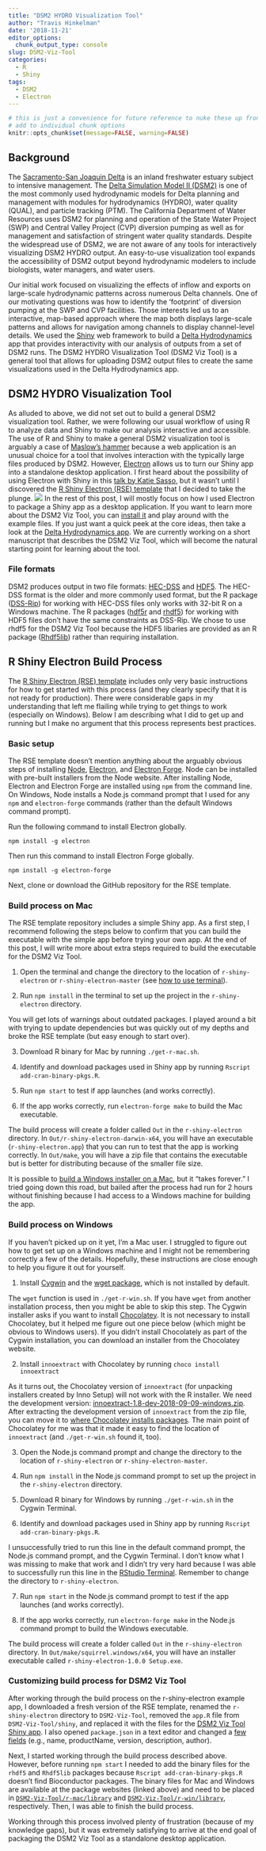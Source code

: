 ```yaml
---
title: "DSM2 HYDRO Visualization Tool"
author: "Travis Hinkelman"
date: '2018-11-21'
editor_options:
  chunk_output_type: console
slug: DSM2-Viz-Tool
categories:
  - R
  - Shiny
tags:
  - DSM2
  - Electron
---
```

```r
# this is just a convenience for future reference to nuke these up front vs
# add to individual chunk options
knitr::opts_chunk$set(message=FALSE, warning=FALSE)
```
## Background

The [Sacramento-San Joaquin Delta](https://sacdeltaguide.atavist.com/) is an inland freshwater estuary subject to intensive management. The [Delta Simulation Model II (DSM2)](http://baydeltaoffice.water.ca.gov/modeling/deltamodeling/models/dsm2/dsm2.cfm) is one of the most commonly used hydrodynamic models for Delta planning and management with modules for hydrodynamics (HYDRO), water quality (QUAL), and particle tracking (PTM). The California Department of Water Resources uses DSM2 for planning and operation of the State Water Project (SWP) and Central Valley Project (CVP) diversion pumping as well as for management and satisfaction of stringent water quality standards. Despite the widespread use of DSM2, we are not aware of any tools for interactively visualizing DSM2 HYDRO output. An easy-to-use visualization tool expands the accessibility of DSM2 output beyond hydrodynamic modelers to include biologists, water managers, and water users.

Our initial work focused on visualizing the effects of inflow and exports on large-scale hydrodynamic patterns across numerous Delta channels. One of our motivating questions was how to identify the ‘footprint’ of diversion pumping at the SWP and CVP facilities. Those interests led us to an interactive, map-based approach where the map both displays large-scale patterns and allows for navigation among channels to display channel-level details. We used the [Shiny](https://shiny.rstudio.com/) web framework to build a [Delta Hydrodynamics](https://fishsciences.shinyapps.io/delta-hydrodynamics/) app that provides interactivity with our analysis of outputs from a set of DSM2 runs. The DSM2 HYDRO Visualization Tool (DSM2 Viz Tool) is a general tool that allows for uploading DSM2 output files to create the same visualizations used in the Delta Hydrodynamics app. 

## DSM2 HYDRO Visualization Tool

As alluded to above, we did not set out to build a general DSM2 visualization tool. Rather, we were following our usual workflow of using R to analyze data and Shiny to make our analysis interactive and accessible. The use of R and Shiny to make a general DSM2 visualization tool is arguably a case of [Maslow's hammer](https://en.wikipedia.org/wiki/Law_of_the_instrument) because a web application is an unusual choice for a tool that involves interaction with the typically large files produced by DSM2. However, [Electron](https://electronjs.org/) allows us to turn our Shiny app into a standalone desktop application. I first heard about the possibility of using Electron with Shiny in this [talk by Katie Sasso](https://www.youtube.com/watch?v=ARrbbviGvjc), but it wasn't until I discovered the [R Shiny Electron (RSE) template](https://github.com/dirkschumacher/r-shiny-electron) that I decided to take the plunge. 
![](/img/DSM2-Viz-Tool.png)
In the rest of this post, I will mostly focus on how I used Electron to package a Shiny app as a desktop application. If you want to learn more about the DSM2 Viz Tool, you can [install it](https://github.com/fishsciences/DSM2-Viz-Tool) and play around with the example files. If you just want a quick peek at the core ideas, then take a look at the [Delta Hydrodynamics app](https://fishsciences.shinyapps.io/delta-hydrodynamics/). We are currently working on a short manuscript that describes the DSM2 Viz Tool, which will become the natural starting point for learning about the tool.

### File formats

DSM2 produces output in two file formats: [HEC-DSS](http://www.hec.usace.army.mil/software/hec-dss/) and [HDF5](https://portal.hdfgroup.org/display/HDF5/HDF5). The HEC-DSS format is the older and more commonly used format, but the R package ([DSS-Rip](https://github.com/eheisman/dssrip)) for working with HEC-DSS files only works with 32-bit R on a Windows machine. The R packages ([hdf5r](https://github.com/hhoeflin/hdf5r) and [rhdf5](https://bioconductor.org/packages/release/bioc/html/rhdf5.html)) for working with HDF5 files don't have the same constraints as DSS-Rip. We chose to use rhdf5 for the DSM2 Viz Tool because the HDF5 libaries are provided as an R package ([Rhdf5lib](https://bioconductor.org/packages/release/bioc/html/Rhdf5lib.html)) rather than requiring installation.  

## R Shiny Electron Build Process

The [R Shiny Electron (RSE) template](https://github.com/dirkschumacher/r-shiny-electron) includes only very basic instructions for how to get started with this process (and they clearly specify that it is not ready for production). There were considerable gaps in my understanding that left me flailing while trying to get things to work (especially on Windows). Below I am describing what I did to get up and running but I make no argument that this process represents best practices.

### Basic setup

The RSE template doesn't mention anything about the arguably obvious steps of installing [Node](https://nodejs.org/), [Electron](https://electronjs.org/), and [Electron Forge](https://electronforge.io/). Node can be installed with pre-built installers from the Node website. After installing Node, Electron and Electron Forge are installed using `npm` from the command line. On Windows, Node installs a Node.js command prompt that I used for any `npm` and `electron-forge` commands (rather than the default Windows command prompt).

Run the following command to install Electron globally.
```
npm install -g electron
```
Then run this command to install Electron Forge globally.
```
npm install -g electron-forge
```
Next, clone or download the GitHub repository for the RSE template.

### Build process on Mac

The RSE template repository includes a simple Shiny app. As a first step, I recommend following the steps below to confirm that you can build the executable with the simple app before trying your own app. At the end of this post, I will write more about extra steps required to build the executable for the DSM2 Viz Tool. 

1. Open the terminal and change the directory to the location of `r-shiny-electron` or `r-shiny-electron-master` (see [how to use terminal](https://macpaw.com/how-to/use-terminal-on-mac)).

2. Run `npm install` in the terminal to set up the project in the `r-shiny-electron` directory.

You will get lots of warnings about outdated packages. I played around a bit with trying to update dependencies but was quickly out of my depths and broke the RSE template (but easy enough to start over).

3. Download R binary for Mac by running `./get-r-mac.sh`.

4. Identify and download packages used in Shiny app by running `Rscript add-cran-binary-pkgs.R`.

5. Run `npm start` to test if app launches (and works correctly).

6. If the app works correctly, run `electron-forge make` to build the Mac executable.

The build process will create a folder called `Out` in the `r-shiny-electron` directory. In `Out/r-shiny-electron-darwin-x64`, you will have an executable (`r-shiny-electron.app`) that you can run to test that the app is working correctly. In `Out/make`, you will have a zip file that contains the executable but is better for distributing because of the smaller file size.

It is possible to [build a Windows installer on a Mac](https://github.com/dirkschumacher/r-shiny-electron/issues/25), but it "takes forever." I tried going down this road, but bailed after the process had run for 2 hours without finishing because I had access to a Windows machine for building the app.

### Build process on Windows

If you haven't picked up on it yet, I'm a Mac user. I struggled to figure out how to get set up on a Windows machine and I might not be remembering correctly a few of the details. Hopefully, these instructions are close enough to help you figure it out for yourself.

1. Install [Cygwin](https://cygwin.com/) and the [wget package](https://superuser.com/questions/693284/wget-command-not-working-in-cygwin), which is not installed by default. 

The `wget` function is used in `./get-r-win.sh`. If you have `wget` from another installation process, then you might be able to skip this step. The Cygwin installer asks if you want to install [Chocolatey](https://chocolatey.org/). It is not necessary to install Chocolatey, but it helped me figure out one piece below (which might be obvious to Windows users). If you didn't install Chocolately as part of the Cygwin installation, you can download an installer from the Chocolatey website.

2. Install `innoextract` with Chocolatey by running `choco install innoextract`

As it turns out, the Chocolatey version of `innoextract` (for unpacking installers created by Inno Setup) will not work with the R installer. We need the development version: [innoextract-1.8-dev-2018-09-09-windows.zip](http://constexpr.org/innoextract/files/snapshots/innoextract-1.8-dev-2018-09-09/). After extracting the development version of `innoextract` from the zip file, you can move it to [where Chocolatey installs packages](https://chocolatey.org/faq#where-does-chocolatey-install-by-default). The main point of Chocolatey for me was that it made it easy to find the location of `innoextract` (and `./get-r-win.sh` found it, too).

3. Open the Node.js command prompt and change the directory to the location of `r-shiny-electron` or `r-shiny-electron-master`.

4. Run `npm install` in the Node.js command prompt to set up the project in the `r-shiny-electron` directory.

5. Download R binary for Windows by running `./get-r-win.sh` in the Cygwin Terminal.

6. Identify and download packages used in Shiny app by running `Rscript add-cran-binary-pkgs.R`.

I unsuccessfully tried to run this line in the default command prompt, the Node.js command prompt, and the Cygwin Terminal. I don't know what I was missing to make that work and I didn't try very hard because I was able to successfully run this line in the [RStudio Terminal](https://support.rstudio.com/hc/en-us/articles/115010737148-Using-the-RStudio-Terminal). Remember to change the directory to `r-shiny-electron`.

7. Run `npm start` in the Node.js command prompt to test if the app launches (and works correctly).

8. If the app works correctly, run `electron-forge make` in the Node.js command prompt to build the Windows executable.

The build process will create a folder called `Out` in the `r-shiny-electron` directory. In `Out/make/squirrel.windows/x64`, you will have an installer executable called `r-shiny-electron-1.0.0 Setup.exe`.

### Customizing build process for DSM2 Viz Tool

After working through the build process on the r-shiny-electron example app, I downloaded a fresh version of the RSE template, renamed the `r-shiny-electron` directory to `DSM2-Viz-Tool`, removed the `app.R` file from `DSM2-Viz-Tool/shiny`, and replaced it with the files for the [DSM2 Viz Tool Shiny app](https://github.com/fishsciences/DSM2-Viz-Tool/tree/master/shiny). I also opened `package.json` in a text editor and changed a [few fields](https://github.com/fishsciences/DSM2-Viz-Tool/blob/master/package.json) (e.g., name, productName, version, description, author). 

Next, I started working through the build process described above. However, before running `npm start` I needed to add the binary files for the `rhdf5` and `Rhdf5lib` packages because `Rscript add-cran-binary-pkgs.R` doesn't find Bioconductor packages. The binary files for Mac and Windows are available at the package websites (linked above) and need to be placed in [`DSM2-Viz-Tool/r-mac/library`](https://github.com/fishsciences/DSM2-Viz-Tool/tree/master/r-mac/library) and [`DSM2-Viz-Tool/r-win/library`](https://github.com/fishsciences/DSM2-Viz-Tool/tree/master/r-win/library), respectively. Then, I was able to finish the build process.

Working through this process involved plenty of frustration (because of my knowledge gaps), but it was extremely satisfying to arrive at the end goal of packaging the DSM2 Viz Tool as a standalone desktop application.


